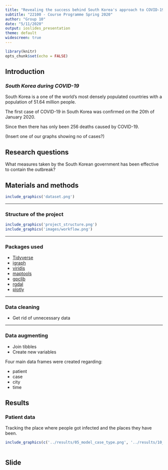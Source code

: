 ```yaml
---
title: "Revealing the success behind South Korea's approach to COVID-19"
subtitle: "22100 - Course Programme Spring 2020"
author: "Group 10"
date: "5/11/2020"
output: ioslides_presentation
theme: default  
widescreen: true
---
```

```r
library(knitr)
opts_chunk$set(echo = FALSE)
```
## **Introduction**

### *South Korea during COVID-19*
South Korea is a one of the world's most densely populated countries with a population of 51.64 million people.

The first case of COVID-19 in South Korea was confirmed on the 20th of January 2020.

Since then there has only been 256 deaths caused by COVID-19.

(Insert one of our graphs showing no of cases?)

## Research questions
What measures taken by the South Korean government has been effective to contain the outbreak?

## Materials and methods
```r
include_graphics('dataset.png')
```



***

### Structure of the project
```r
include_graphics('project_structure.png')
include_graphics('images/workflow.png')
```


***
### Packages used
- [Tidyverse](https://github.com/tidyverse/tidyverse)
- [igraph](https://github.com/igraph/igraph)
- [viridis](https://github.com/sjmgarnier/viridis)    
- [maptools](https://github.com/RPTools/maptool)
- [gpclib](https://github.com/rdpeng/gpclib)
- [rgdal](https://github.com/cran/rgdal/tree/master/inst)
- [plotly](https://github.com/plotly)  

***

### Data cleaning
- Get rid of unnecessary data


***
### Data augmenting
- Join tibbles
- Create new variables

Four main data frames were created regarding:

- patient
- case
- city
- time

## Results
### Patient data
Tracking the place where people got infected and the places they have been.

```r
include_graphics(c('../results/05_model_case_type.png', '../results/10_most_visited_places.png'))

```


```r

```
## Slide

```r

```

